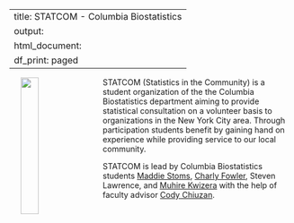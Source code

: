 
---
title: STATCOM - Columbia Biostatistics 
output:
  html_document:
    df_print: paged
---



<p>

<img src="images/statcom_logo.PNG" style="width:25%" align="left" hspace="20"> 

STATCOM (Statistics in the Community) is a student organization of the the Columbia Biostatistics department aiming to provide statistical consultation on a volunteer basis to organizations in the New York City area. Through participation students benefit by gaining hand on experience while providing service to our local community. 

<p>

STATCOM is lead by Columbia Biostatistics students [Maddie Stoms](https://www.linkedin.com/in/madison-stoms-597155127/), [Charly Fowler](https://www.linkedin.com/in/charlotte-fowler-2a86b71a0/), Steven Lawrence, and [Muhire Kwizera](https://www.linkedin.com/in/muhire-honorine-kwizera-96253583/) with the help of faculty advisor [Cody Chiuzan](https://www.publichealth.columbia.edu/people/our-faculty/cc3780). 

</p>

